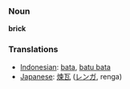 === Noun ===
'''brick'''

=== Translations ===
*[[Indonesian]]: [[bata]], [[batu bata]]
*[[Japanese]]: [[煉瓦]] ([[レンガ]], renga)